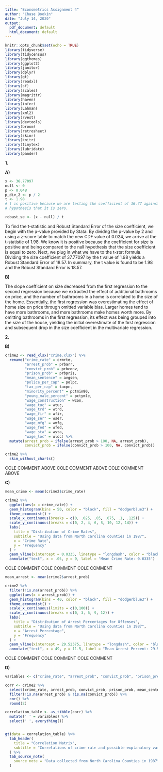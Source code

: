 ```yaml
---
title: "Econometrics Assignment 4"
author: "Chase Bookin"
date: "July 14, 2020"
output:
  pdf_document: default
  html_document: default
---
```


```r
knitr::opts_chunk$set(echo = TRUE)
library(tidyverse)
library(tidycensus)
library(ggthemes)
library(ggplot2)
library(janitor)
library(dplyr)
library(gt)
library(readxl)
library(sf)
library(scales)
library(magrittr)
library(haven)
library(infer)
library(Lahman)
library(xml2)
library(rvest)
library(devtools)
library(broom)
library(retrosheet)
library(skimr)
library(knitr)
library(tinytex)
library(lubridate)
library(pander)
```

**1. **  
  
**A) **
```r
x <- 36.77097
null <- 0
p <- 0.048
p_div_2 <- p / 2
t <- 1.98
# t is positive because we are testing the coefficient of 36.77 against the
# hypothesis that it is zero.

robust_se <- (x - null) / t

```
  
To find the t-statistic and Robust Standard Error of the size coefficient, we
begin with the p-value provided by Stata. By dividng the p-value by 2 and using
a z-score table to match the new CDF value of 0.024, we arrive at the
t-statistic of 1.98. We know it is positive because the coefficient for size is
positive and being compared to the null hypothesis that the size coefficient is
equal to zero. Next, we plug in what we have to the t-stat formula. Dividing the
size coefficient of 37.77097 by the t value of 1.98 yields a Robust Standard
Error of 18.57. In summary, the t value is found to be 1.98 and the Robust
Standard Error is 18.57.

**B) **  

The slope coefficient on size decreased from the first regression to the second
regression because we extracted the effect of additional bathrooms on price, and
the number of bathrooms in a home is correlated to the size of the home.
Essentially, the first regression was overestimating the effect of home size on
price through omitted variable bias. Larger homes tend to have more bathrooms,
and more bathrooms make homes worth more. By omitting bathrooms in the first
regression, its effect was being grouped into the size of the house, yielding
the initial overestimate of the first regression and subsequent drop in the size
coefficient in the multivariate regression.  
  
**2. **  
  
**B) **  

```r
crime2 <- read_xlsx("crime.xlsx") %>% 
  rename("crime_rate" = crmrte,
         "arrest_prob" = prbarr,
         "convict_prob" = prbconv,
         "prison_prob" = prbpris,
         "mean_sentence" = avgsen,
         "police_per_cap" = polpc,
         "tax_per_cap" = taxpc,
         "minority_percent" = pctmin80,
         "young_male_percent" = pctymle,
         "wage_construction" = wcon,
         "wage_tuc" = wtuc,
         "wage_trd" = wtrd,
         "wage_fir" = wfir,
         "wage_ser" = wser,
         "wage_mfg" = wmfg,
         "wage_fed" = wfed,
         "wage_sta" = wsta,
         "wage_loc" = wloc) %>% 
  mutate(arrest_prob = ifelse(arrest_prob > 100, NA, arrest_prob),
         convict_prob = ifelse(convict_prob > 100, NA, convict_prob))

crime2 %>% 
  skim_without_charts()
```

COLE COMMENT ABOVE
COLE COMMENT ABOVE
COLE COMMENT ABOVE
  
  
**C) **  
```r
  
mean_crime <- mean(crime2$crime_rate)

crime2 %>%
  ggplot(aes(x = crime_rate)) +
  geom_histogram(bins = 50, color = "black", fill = "dodgerblue3") +
  theme_economist() +
  scale_x_continuous(breaks = c(0, .025, .05, .075, .1, .125)) +
  scale_y_continuous(breaks = c(0, 2, 4, 6, 8, 10, 12, 14)) +
  labs(
    title = "Distribution of Crime Rates",
    subtitle = "Using data from North Carolina counties in 1987",
    x = "Crime Rate",
    y = "Frequency"
  ) +
  geom_vline(xintercept = 0.0335, linetype = "longdash", color = "black") +
  annotate("text", x = .05, y = 9, label = "Mean Crime Rate: 0.0335")
```
COLE COMMENT
COLE COMMENT
COLE COMMENT

```r
mean_arrest <- mean(crime2$arrest_prob)

crime2 %>%
  filter(!is.na(arrest_prob)) %>% 
  ggplot(aes(x = arrest_prob)) +
  geom_histogram(bins = 40, color = "black", fill = "dodgerblue3") +
  theme_economist() +
  scale_x_continuous(limits = c(0,100)) +
  scale_y_continuous(breaks = c(0, 3, 6, 9, 12)) +
  labs(
    title = "Distribution of Arrest Percentages for Offenses",
    subtitle = "Using data from North Carolina counties in 1987",
    x = "Arrest Percentage",
    y = "Frequency"
  ) +
  geom_vline(xintercept = 29.52375, linetype = "longdash", color = "black") +
  annotate("text", x = 49, y = 11.5, label = "Mean Arrest Percent: 29.52%")
```

COLE COMMENT
COLE COMMENT
COLE COMMENT  

**D) **
```r

variables <- c("crime_rate", "arrest_prob", "convict_prob", "prison_prob", "mean_sentence", "police_per_cap")

corr <- crime2 %>% 
  select(crime_rate, arrest_prob, convict_prob, prison_prob, mean_sentence, police_per_cap) %>% 
  filter(!is.na(arrest_prob) & !is.na(convict_prob)) %>% 
  cor() %>% 
  round(2)

correlation_table <- as_tibble(corr) %>% 
  mutate(' ' = variables) %>% 
  select(' ', everything())


gt(data = correlation_table) %>% 
  tab_header(
    title = "Correlation Matrix",
    subtitle = "Correlations of crime rate and possible explanatory variables"
  ) %>% 
  tab_source_note(
    source_note = "Data collected from North Carolina Counties in 1987"
  )

```


